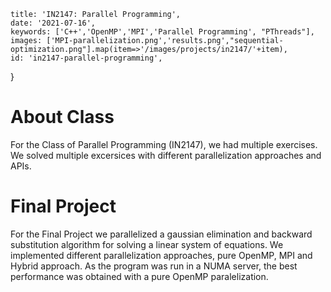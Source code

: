 
    title: 'IN2147: Parallel Programming',
    date: '2021-07-16',
    keywords: ['C++','OpenMP','MPI','Parallel Programming', "PThreads"],
    images: ['MPI-parallelization.png','results.png',"sequential-optimization.png"].map(item=>'/images/projects/in2147/'+item),
    id: 'in2147-parallel-programming',
}




# About Class

For the Class of Parallel Programming (IN2147), we had multiple exercises. We solved multiple excersices with different parallelization approaches and APIs.

# Final Project

For the Final Project we parallelized a gaussian elimination and backward substitution algorithm for solving a linear system of equations. 
We implemented different parallelization approaches, pure OpenMP, MPI and Hybrid approach. As the program was run in a NUMA server, the best performance was obtained with a pure OpenMP paralelization.

